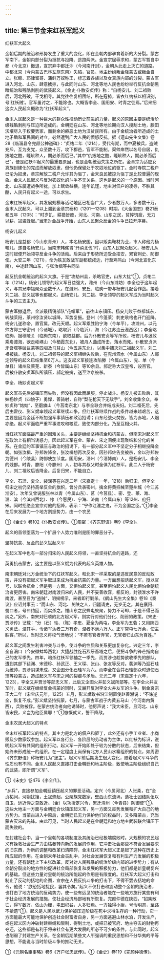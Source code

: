 ```yaml
---
---
---
```

title: 第三节金末红袄军起义
---



红袄军大起义

金朝后期的统治和形势发生了重大的变化，即在金朝内部孕育着新的大分裂。蒙古军南下，金朝内部分裂为抵抗与投降、逃跑两派。金宣宗屈辱求和，蒙古军暂自中都（今北京）撤退，宣宗弃中都迁汴（今河南开封），金朝从此走上灭亡的道路。中都北京（今内蒙古巴林左旗东南）失陷，官员、地主纷纷叛金降蒙古或叛金自立。张鲸、耶律留哥、蒲鲜万奴称王，标志着各族以及女真族内部的分裂。蒙古军进入河北、山东，肆意掳掠，与此同时山东、河北等地人民也纷纷举行反抗金朝黑暗统治和残酷剥削的武装起义。《金史·仆散安贞传》称：“自杨安儿、刘二祖败后，河北残破，干戈相寻。其党往往复相团结，所在寇掠，皆衣红纳袄以相识别，号‘红袄贼’。官军虽讨之，不能除也。大概皆李全、国用安、时青之徒焉。”后来把这次人民起义概称为“红袄军起义”。

金末人民起义是一种巨大的群众性推动历史前进的力量，起义的原因主要是统治阶级残酷剥削与压迫所造成的。金朝廷在山东、河北等地长期向汉人搜刮土地，腴田沃壤尽入于权要势家，而剩余的瘠恶土地为汉贫民所有。由于金统治者所造成的土地矛盾和军民间的对立，必然遭到广大人民的愤怒反抗。据《遗山先生文集》卷28《临淄县令完颜公神道碑》：“贞祐二年（1214），受代有期，而中夏被兵，盗贼充斥，互为支党，众至数十万，攻下郡邑，官军不能制。渠帅岸然以名号自居，仇拨地之酷，睚眦种人，期必杀而后已。”其中“仇拨地之酷，睚眦种人，期必杀而后已”，便是红袄军起义的最重要原因，也是金朝统治失策之所在。金章宗为适应女真族封建化的完成而解放奴隶，但他仍保留处于农奴地位的驱丁。金时寺院二税户已沦为奴隶，章宗解放二税户允许其为驱丁，金末良民被掠为驱丁是比较普遍的现象。金末人民起义与反对农奴化的斗争不无关系，这也是起义的一个原因。当时河北、山东屡遭战争所扰，加上赋敛益横，连年饥馑，地主对佃户的凌辱，不胜其酷，人民只有起义一途，可以求生。

金末红袄军起义，其发展规模与活动地区已相当广大，少者数万人，多者数十万。金末人民起义，可以上溯到金章宗泰和（1201—1208）时期。《大金国志》卷21泰和五年（1205）：“时岁饥，耕猎皆废，河北、河南、山东之民，贫悴饥疲，无力以耕，寇盗蜂起。”当宋对金战争开始，山东人民聚众反金的斗争已拉开序幕。

杨安儿起义

杨安儿是益都（今山东青州）人，本名杨安国，因以贩卖鞍材为业，市人称他为杨鞍儿，遂自名杨安儿。当南宋韩侂胄“开禧北伐”时，山东人民聚众起义，杨安儿从这时起便开始领导反金斗争的活动。后来由于形势所迫受金招安，累官刺史、防御使。大安三年（1211），命为铁瓦敢战军副都统戍边，行至鸡鸣山（今河北宣化东南），中途赶回山东，与张汝楫等共同举

起反抗金朝统治的起义大旗。于是“攻劫州县，杀略官吏，山东大扰”①。贞祐二年（1214），杨安儿领导的起义军日益强大，潍州（今山东潍坊）李全也于这年起义，与其兄李福聚众至数千人，在潍州、安丘、临朐一带与杨安儿配合作战。接着刘二祖、彭义斌等也都起义。由杨安儿、刘二祖、李全领导的起义军成为当时起义斗争的三支主力。

蒙古军撤退后，金派最精锐部队“花帽军”，前往山东镇压。杨安儿败于益都城东，转战莱阳，莱州徐汝贤以城降，军势复振。登州（今蓬莱）刺史耿格也开门迎降。杨安儿遂称帝，置官属，改元天顺。起义军乘胜陷宁海（今牟平），攻潍州，以元帅方郭三守密州（今诸城），略取沂（今临沂）、海（今江苏连云港西区）；李全略临朐，据穆陵关（临朐东南），欲取益都。后为仆散安贞等军所败，杨安儿与汲政乘舟渡海，欲走岠嵎山（今栖霞东北），被舟人曲成所击，落水而死。仆散安贞派牙吾塔等破巨蒙等四堌及马耳山（今五莲东北），以集中捕灭刘二祖起义军，刘二祖被擒。杨安儿、刘二祖领导的起义军相继失败后，在兖州泗水（今属山东）人郝定领导的起义已结集至6万人。这支起义军接连攻陷滕（今属山东）、兖、单（今单县）诸州及莱芜、新泰（今皆属山东）等10余县。郝定称大汉皇帝，设百官。后被仆散安贞军队所镇压，郝定被擒，送至汴京被杀。

李全、杨妙贞起义军

起义军虽先后被镇压而失败，但没有因此而屈服，停止战斗。杨安儿被击败后，其妹杨妙贞（四娘子）勇悍，善骑射，自称“梨花枪天下无敌手”。刘全收集余众，奉妙贞称“姑姑”，至磨旗山（今莒南东北）与李全联合并结成夫妇。刘二祖死后，先后由霍仪、彭义斌率领起义军继续斗争。但红袄军继续作战的条件越来越艰苦，这主要是因为金廷不断加强军事镇压和政治招诱；山东经战火焚毁，皆为赤地，人烟亦绝。起义军面临严重军事进攻和粮荒，致使内部分化，乃至互相火并。

当红袄军面临最严重的困难关头，主要是继续坚持抗金和抗蒙古，但南宋对起义军在政治上有相当诱惑力，因此起义军在金、蒙古、宋之间便出现聚结和分化的关系。在金廷的军事镇压与政治的招诱下，有一部分起义军中不坚定分子相继投降金朝。如张汝楫、孙邦佐降金，张汝楫想再次反金，因孙邦佐告变被杀，金以孙邦佐为德州（今陵县）防御使加节度。国用安，淄州（今淄博南）人，是杨安儿、李全的残部。时青，滕阳（今滕州）人，初与其叔父时全俱为红袄军。此二人于杨安儿、刘二祖败后皆降金。后复归宋，不能自立。

李全、石珪、夏全、裴渊等在兴定二年（宋嘉定十一年，1218）后归宋，但李全归宋之初仍坚持高举反金的旗帜，曾分兵袭密州，擒金将黄掴械至楚州城（今江苏淮安）。次年又曾说服张林以青（今属山东）、莒（今莒县）、密、登、莱、潍、淄、滨（今滨州西北）、棣（今惠民）、宁海、济南（今属山东）等12州、府归宋。同时拒绝金宣宗对他的招降，表示：“宁作江淮之鬼，不为金国之臣。”①李全在后来发展为一个地方割据势力，由一个农民

①《金史》卷102《仆散安贞传》。①周密：《齐东野语》卷9《李全》。

起义的首领堕落为一个扩展个人势力唯利是图的罪恶分子。

坚持抗蒙、反金的彭义斌起义军

在起义军中也有一部分归宋的人民起义将领，一直坚持抗金的道路，还

英勇抗击蒙古，这主要是以彭义斌为代表的起义英雄人物。

南宋朝廷对北方金统治下的红袄军起义，和北宋一样采取的是违反民意的反动政策，并没有把起义军争取过来成为抗金抗蒙的力量。一方面想招诱起义军，授以官号，以联合抗金；但是另一方面，又惧怕起义军，甚至惧怕起义人民比惧怕金朝统治者更厉害。南宋朝廷对南渡归宋的人民，并不妥善收容，相反的，封锁淮水不许南渡，甚至目为“盗贼”，明揭榜示，来者即行剿杀。《鹤山先生大全集》卷18《奏议》应诏封事云：“而山东、河北、关陕之人，归疆请吏，无岁无之。其在襄阳、蜀口者，号曰约回，而实杀之。惟山东之民蜂屯蚁聚，势力不可却，于是不得已而纳之。”另外，南宋对归顺的北方起义军，则实行对他们分化、削弱的政策。《宋史·贾涉传》记载：“分（石）珪、（陈）孝忠、夏全为两屯，李全军为五砦；又用陕西义勇法，涅其手，令诸军汰者三万有奇，涅者不满六万人。正军常屯七万余，使主胜客。”所以，当时忠义将校气愤地说：“不若有官者弃官，无官者归山东为百姓。”

起义军之间发生利害冲突与斗争，使斗争的性质和关系更加复杂化。兴定三年，李全自涡口（今安徽蚌埠西北）大捷战胜纥石烈牙吾塔之后，便把斗争的锋芒指向自己的友军季先。四年，暗杀红袄军领袖之一季先，而贾涉也趁势欲收季先的部队，遭到其部下裴渊、宋德珍、孙武正、王义琛、张山、张友等反对。裴渊等乃迎石珪为统帅，贾涉阴谋未成，又企图分化石珪军为六。而李全在合并石珪部众时迫使石珪等投蒙古，造成起义军与宋之间的裂痕与矛盾。元光二年（宋嘉定十六年，1223），李全又并贾涉等部忠义军，此后又企图火并彭义斌所部等。在李全火并友军时，彭义斌在继续反金抗蒙的同时，又展开反对李全火并友军的斗争。到金哀宗正大二年（宋宝庆元年，1225）五月，彭义斌致书沿江制置使赵善湘说：“不诛逆全，恢复不成。”彭义斌坚持抗蒙，七月，与蒙古军战于内黄五马山（今河南内黄西），兵败被俘。在蒙古统治者向他诱降时，他厉声说：“我大宋臣，且河北、山东皆宋民，义岂为他臣属耶！”①慷慨就义，誓不降敌。

金末农民大起义的特点

金末红袄军起义的特点，其主力是北方的佃户和驱丁，此外还有小手工业者、小商贩及少数家奴参加。起义军以各行业、各阶层的劳动者为主体，以红袄为标识，说明起义军有共同的组织行动。起义军一开始即处于较为分散的状态，后来结集，但始终未形成统一的组织。在一定程度上尚保有北方人民山水寨组织的特点，如周密《齐东野语》称杨安儿为“堡主”。起义军前后期发生很大变化，随着起义军斗争的性质也有不同。金末人民起义直接打击金朝廷和地主阶级，致使地主阶级组织自己的武装，即所谓“义军”、

①《宋史》卷476《李全传》。

“乡兵”，直接参加金朝廷镇压起义的罪恶活动。定兴（今属河北）人张柔，在“金贞祐间，河朔扰攘，土寇蜂起，公聚族党数家，壁西山东流埚，选壮士团结队伍以自卫，远近惮之莫敢近。（金）以功授定兴令，累迁清州（今青县）防御使”①。这些大地主一方面与金朝廷合伙镇压起义军，另一方面又趁势发展和扩大自己的地方势力。当蒙古进入中原后，金朝廷已无力保护他们的权益时，又多降蒙古，充当蒙古灭宋的先锋。由此可见，当时人民起义是在金朝廷和地方地主武装联合镇压下而失败的。

在封建社会中，当一个皇朝的各项制度及其统治已经极端腐败时，大规模的农民起义有挽救社会生产力由枯萎转向新的发展的作用，它冲击社会那些不符合发展要求的旧东西，为新的调整和改革扫清障碍，金末红袄军大起义正是起了这种在历史上所应起的作用。在金朝末年社会丧乱中，对社会发展恢复和有利生产力发展的积极力量，还有朝廷上下主张改革，反对对人民残暴的统治阶级内部的进步势力；有从金朝分裂出的地方性的促进社会局部恢复和发展的积极势力，他们都是新皇朝复兴的基础。但这些力量对皇朝的统治所能起的作用是有限度的。红袄军大起义打击和制止了反动的括地的企图，宣宗在人民反抗斗争的打击下，不得不罢去括地的命令，他说：“朕恐括地扰民，罢其令矣。”起义不仅打击和震动整个金朝的统治者，也打击了地方统治的反动势力，使一些有远见的统治者能在一些地方施行某些有利于社会经济发展的措施，使社会经济局部地有所恢复。完颜仲德在陕西，“招集散亡，得军数万，依山为栅，屯田积谷，人多归焉。一方独得小康，号令明肃，至路不拾遗”①。起义是人民以武力保护被压迫阶级在死中求得生存的一种行动，它一方面能最大可能地保护创造社会财富者自身，另一方面逃避山林水泊，开发生产，或在起义区内冲破封建束缚和限制，得到土地，或把已被官府、地主夺去的财物再夺还，这些都是有利于将来社会有更大发展的所必不可少的条件。与此同时，起义也削弱了封建生产关系，在金朝后期某些文人所强调的重民思想和不分华夷的平等思想，不能说与当时阶级斗争的推动无关。

①《元朝名臣事略》卷6《万户张忠武传》。①《金史》卷119《完颜仲德传》。